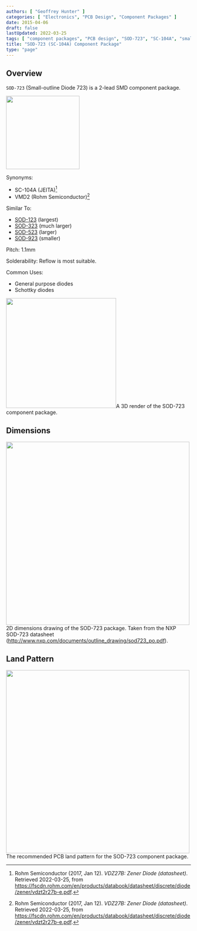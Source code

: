 ```yaml
---
authors: [ "Geoffrey Hunter" ]
categories: [ "Electronics", "PCB Design", "Component Packages" ]
date: 2015-04-06
draft: false
lastUpdated: 2022-03-25
tags: [ "component packages", "PCB design", "SOD-723", "SC-104A", "small-outline", "diodes" ]
title: "SOD-723 (SC-104A) Component Package"
type: "page"
---
```



## Overview

`SOD-723` (Small-outline Diode 723) is a 2-lead SMD component package.


<Image src={sod_723_component_package_3d_render} width="200px"></Image>

Synonyms:

* SC-104A (JEITA)[^bib-rohm-vdz27b-ds]
* VMD2 (Rohm Semiconductor)[^bib-rohm-vdz27b-ds]

Similar To:

* [SOD-123](/pcb-design/component-packages/sod-123-component-package/) (largest)
* [SOD-323](/pcb-design/component-packages/sod-323-component-package/) (much larger)
* [SOD-523](/pcb-design/component-packages/sod-523-component-package/) (larger)
* [SOD-923](/pcb-design/component-packages/sod-923-component-package/) (smaller)

Pitch: 1.1mm

Solderability: Reflow is most suitable.

Common Uses:

* General purpose diodes
* Schottky diodes

<Image src={sod_723_component_package_3d_render} width="300px">A 3D render of the SOD-723 component package.</Image>

## Dimensions


<Image src={package_sod_723_2d_dimensions} width="500px">2D dimensions drawing of the SOD-723 package. Taken from the NXP SOD-723 datasheet (http://www.nxp.com/documents/outline_drawing/sod723_po.pdf).</Image>

## Land Pattern


<Image src={package_sod_723_recommended_land_pattern} width="500px">The recommended PCB land pattern for the SOD-723 component package.</Image>

[^bib-rohm-vdz27b-ds]:  Rohm Semiconductor (2017, Jan 12). _VDZ27B: Zener Diode (datasheet)_. Retrieved 2022-03-25, from https://fscdn.rohm.com/en/products/databook/datasheet/discrete/diode/zener/vdzt2r27b-e.pdf.